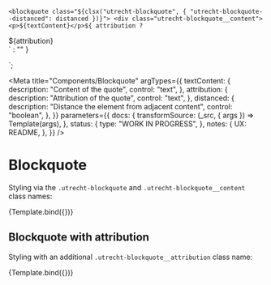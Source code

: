 <!--
@license EUPL-1.2
Copyright (c) 2021 Robbert Broersma
-->


<!-- Import component and component styles -->


<!-- Import Docs -->


  `<blockquote class="${clsx("utrecht-blockquote", { "utrecht-blockquote--distanced": distanced })}">
    <div class="utrecht-blockquote__content">
      <p>${textContent}</p>${
    attribution
      ? `
    </div>
    <div class="utrecht-blockquote__attribution">${attribution}</div>`
      : ""
  }
</blockquote>`;

<Meta
  title="Components/Blockquote"
  argTypes={{
    textContent: {
      description: "Content of the quote",
      control: "text",
    },
    attribution: {
      description: "Attribution of the quote",
      control: "text",
    },
    distanced: {
      description: "Distance the element from adjacent content",
      control: "boolean",
    },
  }}
  parameters={{
    docs: {
      transformSource: (_src, { args }) => Template(args),
    },
    status: {
      type: "WORK IN PROGRESS",
    },
    notes: {
      UX: README,
    },
  }}
/>

# Blockquote

Styling via the `.utrecht-blockquote` and `.utrecht-blockquote__content` class names:

<Canvas>
  <Story
    name="Blockquote"
    args={{
      textContent: "The Quick Brown Fox Jumps Over The Lazy Dog",
    }}
  >
    {Template.bind({})}
  </Story>
</Canvas>

<ArgsTable story="Blockquote" />

## Blockquote with attribution

Styling with an additional `.utrecht-blockquote__attribution` class name:

<Canvas>
  <Story
    name="Blockquote with attribution"
    args={{
      attribution: "L. Ipsum",
      distanced: true,
      textContent: "The Quick Brown Fox Jumps Over The Lazy Dog",
    }}
  >
    {Template.bind({})}
  </Story>
</Canvas>
